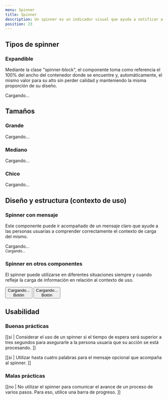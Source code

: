 ```yaml
---
menu: Spinner
title: Spinner
description: Un spinner es un indicador visual que ayuda a notificar a las personas usuarias que la carga de contenido o la recuperación de datos está en curso.
position: 23
---
```


## Tipos de spinner

### Expandible

Mediante la clase "spinner-block", el componente toma como referencia el 100% del ancho del contenedor donde se encuentre y, automáticamente, el mismo valor para su alto sin perder calidad y manteniendo la misma proporción de su diseño.

<div className="content-row">
  <div className="spinner-block-container">
    <div className="spinner-block text-info" role="status">
      <span className="sr-only">Cargando...</span>
    </div>
  </div>
</div>

## Tamaños

<div className="spinner-sizes-container">
  <div className="text-center">
    <h3 className="mb-3">Grande</h3>
    <div className="spinner-border text-info spinner-border-lg" role="status">
      <span className="sr-only">Cargando...</span>
    </div>
  </div>
  <div className="text-center">
    <h3 className="mb-3">Mediano</h3>
    <div className="spinner-border text-info" role="status">
      <span className="sr-only">Cargando...</span>
    </div>
  </div>
  <div className="text-center">
    <h3 className="mb-3">Chico</h3>
    <div className="spinner-border text-info spinner-border-sm" role="status">
      <span className="sr-only">Cargando...</span>
    </div>
  </div>
</div>

## Diseño y estructura (contexto de uso)

### Spinner con mensaje

Este componente puede ir acompañado de un mensaje claro que ayude a las personas usuarias a comprender correctamente el contexto de carga del mismo.

<div className="content-column">
  <div className="spinner-block-container">
    <div className="spinner-block text-info" role="status">
      <span className="sr-only">Cargando...</span>
    </div>
  </div>
  <small>Cargando...</small>
</div>

### Spinner en otros componentes

El spinner puede utilizarse en diferentes situaciones siempre y cuando refleje la carga de información en relación al contexto de uso.

<div className="content-row">
  <button type="button" className="btn btn-primary btn-lg btn-icon">
    <div className="spinner-border text-dark spinner-border-sm" role="status">
      <span className="sr-only">Cargando...</span>
    </div>
    Botón
  </button>
  <button type="button" className="btn btn-outline-primary btn-lg btn-icon">
    <div className="spinner-border text-dark spinner-border-sm" role="status">
      <span className="sr-only">Cargando...</span>
    </div>
    Botón
  </button>
</div>

## Usabilidad

### Buenas prácticas

[[si | Considerar el uso de un spinner si el tiempo de espera será superior a tres segundos para asegurarle a la persona usuaria que su acción se está procesando. ]]

[[si | Utilizar hasta cuatro palabras para el mensaje opcional que acompaña al spinner. ]]

### Malas prácticas

[[no | No utilizar el spinner para comunicar el avance de un proceso de varios pasos. Para eso, utilice una barra de progreso. ]]
